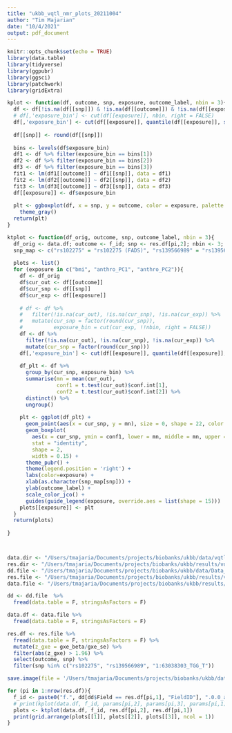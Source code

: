 ```yaml
---
title: "ukbb_vqtl_nmr_plots_20211004"
author: "Tim Majarian"
date: "10/4/2021"
output: pdf_document
---
```


```r
knitr::opts_chunk$set(echo = TRUE)
library(data.table)
library(tidyverse)
library(ggpubr)
library(ggsci)
library(patchwork)
library(gridExtra)
```

```r
kplot <- function(df, outcome, snp, exposure, outcome_label, nbin = 3){
  df <- df[!is.na(df[[snp]]) & !is.na(df[[outcome]]) & !is.na(df[[exposure]]),]
  # df[,'exposure_bin'] <- cut(df[[exposure]], nbin, right = FALSE)
  df[,'exposure_bin'] <- cut(df[[exposure]], quantile(df[[exposure]], seq(0, 1, length.out=4)), right = FALSE)
  
  df[[snp]] <- round(df[[snp]])
  
  bins <- levels(df$exposure_bin)
  df1 <- df %>% filter(exposure_bin == bins[1])
  df2 <- df %>% filter(exposure_bin == bins[2])
  df3 <- df %>% filter(exposure_bin == bins[3])
  fit1 <- lm(df1[[outcome]] ~ df1[[snp]], data = df1)
  fit2 <- lm(df2[[outcome]] ~ df2[[snp]], data = df2)
  fit3 <- lm(df3[[outcome]] ~ df3[[snp]], data = df3)
  df[[exposure]] <- df$exposure_bin
  
  plt <- ggboxplot(df, x = snp, y = outcome, color = exposure, palette = viridisLite::viridis(3)[1:3], xlab = snp, ylab = outcome_label) +
    theme_gray()
  return(plt)
}

ktplot <- function(df_orig, outcome, snp, outcome_label, nbin = 3){
  df_orig <- data.df; outcome <- f_id; snp <- res.df[pi,2]; nbin <- 3; outcome_label <- res.df[pi,1];
  snp_map <- c("rs102275" = "rs102275 (FADS)", "rs139566989" = "rs139566989 (LIPC)", "1:63038303_TGG_T" = "1:63038303_TGG_T (ANGPTL3)")
  
  plots <- list()
  for (exposure in c("bmi", "anthro_PC1", "anthro_PC2")){
    df <- df_orig
    df$cur_out <- df[[outcome]]
    df$cur_snp <- df[[snp]]
    df$cur_exp <- df[[exposure]]
    
    # df <- df %>%
    #   filter(!is.na(cur_out), !is.na(cur_snp), !is.na(cur_exp)) %>%
    #   mutate(cur_snp = factor(round(cur_snp)),
    #          exposure_bin = cut(cur_exp, !!nbin, right = FALSE))
    df <- df %>%
      filter(!is.na(cur_out), !is.na(cur_snp), !is.na(cur_exp)) %>%
      mutate(cur_snp = factor(round(cur_snp)))
    df[,'exposure_bin'] <- cut(df[[exposure]], quantile(df[[exposure]], seq(0, 1, length.out=4)), right = F, include.lowest = T)
    
    df_plt <- df %>%
      group_by(cur_snp, exposure_bin) %>%
      summarise(mn = mean(cur_out),
                conf1 = t.test(cur_out)$conf.int[1],
                conf2 = t.test(cur_out)$conf.int[2]) %>%
      distinct() %>%
      ungroup()
    
    plt <- ggplot(df_plt) +
      geom_point(aes(x = cur_snp, y = mn), size = 0, shape = 22, color = 'white') +
      geom_boxplot(
        aes(x = cur_snp, ymin = conf1, lower = mn, middle = mn, upper = mn, ymax = conf2, colour = exposure_bin),
        stat = "identity",
        shape = 2,
        width = 0.15) +
      theme_pubr() +
      theme(legend.position = 'right') +
      labs(color=exposure) +
      xlab(as.character(snp_map[snp])) +
      ylab(outcome_label) +
      scale_color_jco() +
      guides(guide_legend(exposure, override.aes = list(shape = 15)))
    plots[[exposure]] <- plt
  }
  return(plots)
  
}




```

```r
data.dir <- "/Users/tmajaria/Documents/projects/biobanks/ukbb/data/vqtl/"
res.dir <- "/Users/tmajaria/Documents/projects/biobanks/ukbb/results/vqtl/"
dd.file <- "/Users/tmajaria/Documents/projects/biobanks/ukbb/data/Data_Dictionary_Showcase_downloaded_20210908.csv"
res.file <- "/Users/tmajaria/Documents/projects/biobanks/ukbb/results/vqtl/ukbb_vqtl_tg_gxe_lmresults_bmipc_20210908.csv"
data.file <- "/Users/tmajaria/Documents/projects/biobanks/ukbb/results/vqtl/ukbb_vqtl_tg_gxe_inputdata_20210908.csv"

dd <- dd.file  %>%
  fread(data.table = F, stringsAsFactors = F)

data.df <- data.file %>%
  fread(data.table = F, stringsAsFactors = F)

res.df <- res.file %>%
  fread(data.table = F, stringsAsFactors = F) %>%
  mutate(z_gxe = gxe_beta/gxe_se) %>%
  filter(abs(z_gxe) > 1.96) %>%
  select(outcome, snp) %>%
  filter(snp %in% c("rs102275", "rs139566989", "1:63038303_TGG_T"))

save.image(file = '/Users/tmajaria/Documents/projects/biobanks/ukbb/data/vqtl/ukbb_vqtl_nmr_plots_20211004.Rdata')

```

```r

for (pi in 1:nrow(res.df)){
  f_id <- paste0("f.", dd[dd$Field == res.df[pi,1], "FieldID"], ".0.0_adj")
  # print(kplot(data.df, f_id, params[pi,2], params[pi,3], params[pi,1]))
  plots <- ktplot(data.df, f_id, res.df[pi,2], res.df[pi,1])
  print(grid.arrange(plots[[1]], plots[[2]], plots[[3]], ncol = 1))
}



```